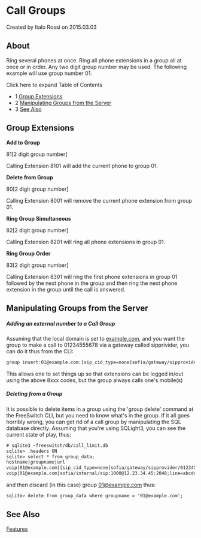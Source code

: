 
# Call Groups 

 Created by  Italo Rossi on 2015.03.03

## About

Ring several phones at once. Ring all phone extensions in a group all at once or in order. Any two digit group number may be used. The following example will use group number 01.

Click here to expand Table of Contents

* 1 [Group Extensions](#group-extensions)
* 2 [Manipulating Groups from the Server](#manipulating-groups-from-the-server)
* 3 [See Also](#see-also)

## Group Extensions

**Add to Group**

81\[2 digit group number\]

Calling Extension 8101 will add the current phone to group 01.

  
**Delete from Group**

80\[2 digit group number\]

Calling Extension 8001 will remove the current phone extension from group 01.

**Ring Group Simultaneous**

82\[2 digit group number\]

Calling Extension 8201 will ring all phone extensions in group 01.

**Ring Group Order**

83\[2 digit group number\]

Calling Extension 8301 will ring the first phone extensions in group 01 followed by the next phone in the group and then ring the next phone extension in the group until the call is answered.

## Manipulating Groups from the Server

##### Adding an external number to a Call Group

Assuming that the local domain is set to [example.com](http://example.com), and you want the group to make a call to 01234555678 via a gateway called sipprivider, you can do it thus from the CLI:

```xml
group insert:01@example.com:[sip_cid_type=none]sofia/gateway/sipprovider/01234555678
```

This allows one to set things up so that extensions can be logged in/out using the above 8xxx codes, but the group always calls one's mobile(s)

##### Deleting from a Group

It is possible to delete items in a group using the 'group delete' command at the FreeSwitch CLI, but you need to know what's in the group. If it all goes horribly wrong, you can get rid of a call group by manipulating the SQL database directly. Assuming that you're using SQLight3, you can see the current state of play, thus:

```xml
# sqlite3 ~freeswitch/db/call_limit.db
sqlite> .headers ON
sqlite> select * from group_data;
hostname|groupname|url
voip|01@example.com|[sip_cid_type=none]sofia/gateway/sipprovider/01234555678
voip|01@example.com|sofia/internal/sip:1000@12.23.34.45:2048;line=abcde
```

and then discard (in this case) group [01@example.com](mailto:01@example.com) thus:

```xml
sqlite> delete from group_data where groupname = '01@example.com';
```

## See Also

[Features](../[DEAD/Features_6586725.mdx#about)


